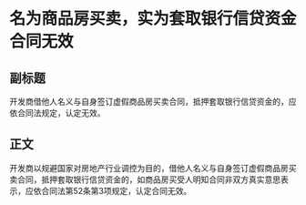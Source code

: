 # 名为商品房买卖，实为套取银行信贷资金合同无效
## 副标题
开发商借他人名义与自身签订虚假商品房买卖合同，抵押套取银行信贷资金的，应依合同法规定，认定无效。
## 正文
开发商以规避国家对房地产行业调控为目的，借他人名义与自身签订虚假商品房买卖合同，抵押套取银行信贷资金的，如商品房买受人明知合同非双方真实意思表示，应依合同法第52条第3项规定，认定合同无效。